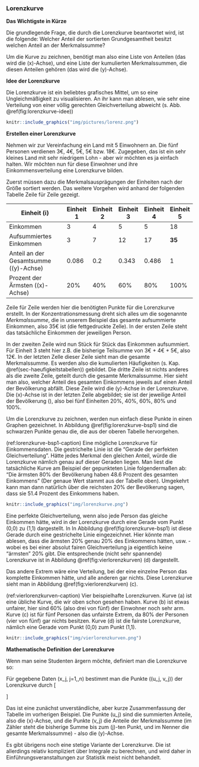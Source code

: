 ### Lorenzkurve {#sec-lorenzkurve}

**Das Wichtigste in Kürze**

Die grundlegende Frage, die durch die Lorenzkurve beantwortet wird, ist die folgende: Welcher Anteil der sortierten Grundgesamtheit besitzt welchen Anteil an der Merkmalssumme?

Um die Kurve zu zeichnen, benötigt man also eine Liste von Anteilen (das wird die \(x\)-Achse), und eine Liste der kumulierten Merkmalssummen, die diesen Anteilen gehören (das wird die \(y\)-Achse).

**Idee der Lorenzkurve**

Die Lorenzkurve ist ein beliebtes grafisches Mittel, um so eine Ungleichmäßigkeit zu visualisieren. An ihr kann man ablesen, wie sehr eine Verteilung von einer völlig gerechten Gleichverteilung abweicht (s. Abb. \@ref(fig:lorenzkurve-idee))

```r
knitr::include_graphics("img/pictures/lorenz.png")
```

**Erstellen einer Lorenzkurve**

Nehmen wir zur Vereinfachung ein Land mit 5 Einwohnern an. Die fünf Personen verdienen 3€, 4€, 5€, 5€ bzw. 18€. Zugegeben, das ist ein sehr kleines Land mit sehr niedrigem Lohn - aber wir möchten es ja einfach halten. Wir möchten nun für diese Einwohner und ihre Einkommensverteilung eine Lorenzkurve bilden.

Zuerst müssen dazu die Merkmalsausprägungen der Einheiten nach der Größe sortiert werden. Das weitere Vorgehen wird anhand der folgenden Tabelle Zeile für Zeile gezeigt.

| Einheit \(i\)                           | Einheit 1 | Einheit 2 | Einheit 3 | Einheit 4 | Einheit 5 |
| --------------------------------------- | --------- | --------- | --------- | --------- | --------- |
| Einkommen                               | 3         | 4         | 5         | 5         | 18        |
| Aufsummiertes Einkommen                 | 3         | 7         | 12        | 17        | **35**    |
| Anteil an der Gesamtsumme (\(y\)-Achse) | 0.086     | 0.2       | 0.343     | 0.486     | 1         |
| Prozent der Ärmsten (\(x\)-Achse)       | 20%       | 40%       | 60%       | 80%       | 100%      |

Zeile für Zeile werden hier die benötigten Punkte für die Lorenzkurve erstellt. In der Konzentrationsmessung dreht sich alles um die sogenannte *Merkmalssumme*, die in unserem Beispiel das gesamte aufsummierte Einkommen, also 35€ ist (die fettgedruckte Zelle). In der ersten Zeile steht das tatsächliche Einkommen der jeweiligen Person.

In der zweiten Zeile wird nun Stück für Stück das Einkommen aufsummiert. Für Einheit 3 steht hier z.B. die bisherige Teilsumme von 3€ + 4€ + 5€, also 12€. In der letzten Zelle dieser Zeile sieht man die gesamte Merkmalssumme. Es werden also die kumulierten Häufigkeiten (s. Kap. \@ref(sec-haeufigkeitstabellen)) gebildet. Die dritte Zeile ist nichts anderes als die zweite Zeile, geteilt durch die gesamte Merkmalssumme. Hier sieht man also, welcher Anteil des gesamten Einkommens jeweils auf einen Anteil der Bevölkerung abfällt. Diese Zeile wird die \(y\)-Achse in der Lorenzkurve. Die \(x\)-Achse ist in der letzten Zeile abgebildet; sie ist der jeweilige Anteil der Bevölkerung \(\frac{i}{n}\), also bei fünf Einheiten 20%, 40%, 60%, 80% und 100%.

Um die Lorenzkurve zu zeichnen, werden nun einfach diese Punkte in einen Graphen gezeichnet. In Abbildung \@ref(fig:lorenzkurve-bsp1) sind die schwarzen Punkte genau die, die aus der oberen Tabelle hervorgehen.

(ref:lorenzkurve-bsp1-caption) Eine mögliche Lorenzkurve für Einkommensdaten. Die gestrichelte Linie ist die "Gerade der perfekten Gleichverteilung". Hätte jedes Merkmal den gleichen Anteil, würde die Lorenzkurve nämlich genau auf dieser Geraden liegen. Man liest die tatsächliche Kurve am Beispiel der gepunkteten Linie folgendermaßen ab: "Die ärmsten 80% der Bevölkerung haben 48.6 Prozent des gesamten Einkommens" (Der genaue Wert stammt aus der Tabelle oben). Umgekehrt kann man dann natürlich über die reichsten 20% der Bevölkerung sagen, dass sie 51.4 Prozent des Einkommens haben.

```r
knitr::include_graphics("img/lorenzkurve.png")
```

Eine perfekte Gleichverteilung, wenn also jede Person das gleiche Einkommen hätte, wird in der Lorenzkurve durch eine Gerade vom Punkt (0,0) zu (1,1) dargestellt. In In Abbildung \@ref(fig:lorenzkurve-bsp1) ist diese Gerade durch eine gestrichelte Linie eingezeichnet. Hier könnte man ablesen, dass die ärmsten 20% genau 20% des Einkommens hätten, usw. - wobei es bei einer absolut fairen Gleichverteilung ja eigentlich keine "ärmsten" 20% gibt. Die entsprechende (nicht sehr spannende) Lorenzkurve ist in Abbildung \@ref(fig:vierlorenzkurven) (d) dargestellt.

Das andere Extrem wäre eine Verteilung, bei der eine einzelne Person das komplette Einkommen hätte, und alle anderen gar nichts. Diese Lorenzkurve sieht man in Abbildung \@ref(fig:vierlorenzkurven) (c).

(ref:vierlorenzkurven-caption) Vier beispielhafte Lorenzkurven. Kurve (a) ist eine übliche Kurve, die wir oben schon gesehen haben. Kurve (b) ist etwas unfairer, hier sind 60% (also drei von fünf) der Einwohner noch sehr arm. Kurve (c) ist für fünf Personen das unfairste Extrem, da 80% der Personen (vier von fünf) gar nichts besitzen. Kurve (d) ist die fairste Lorenzkurve, nämlich eine Gerade vom Punkt (0,0) zum Punkt (1,1).

```r
knitr::include_graphics("img/vierlorenzkurven.png")
```

**Mathematische Definition der Lorenzkurve**

Wenn man seine Studenten ärgern möchte, definiert man die Lorenzkurve so:

Für gegebene Daten \(x_j, j=1,\ldots,n\) bestimmt man die Punkte \((u_j, v_j)\) der Lorenzkurve durch
\[ \begin{aligned} u_j & = \frac{j}{n} \\ v_j & = \frac{\sum_{i=1}^j x_{(i)}}{\sum_{i=1}^n x_{(i)}} \end{aligned} \]

Das ist eine zunächst unverständliche, aber kurze Zusammenfassung der Tabelle im vorherigen Beispiel. Die Punkte \(u_j\) sind die summierten Anteile, also die \(x\)-Achse, und die Punkte \(v_j\) die Anteile der Merkmalssumme (im Zähler steht die bisherige Summe bis zum \(j\)-ten Punkt, und im Nenner die gesamte Merkmalssumme) - also die \(y\)-Achse.

Es gibt übrigens noch eine stetige Variante der Lorenzkurve. Die ist allerdings relativ kompliziert über Integrale zu berechnen, und wird daher in Einführungsveranstaltungen zur Statistik meist nicht behandelt.